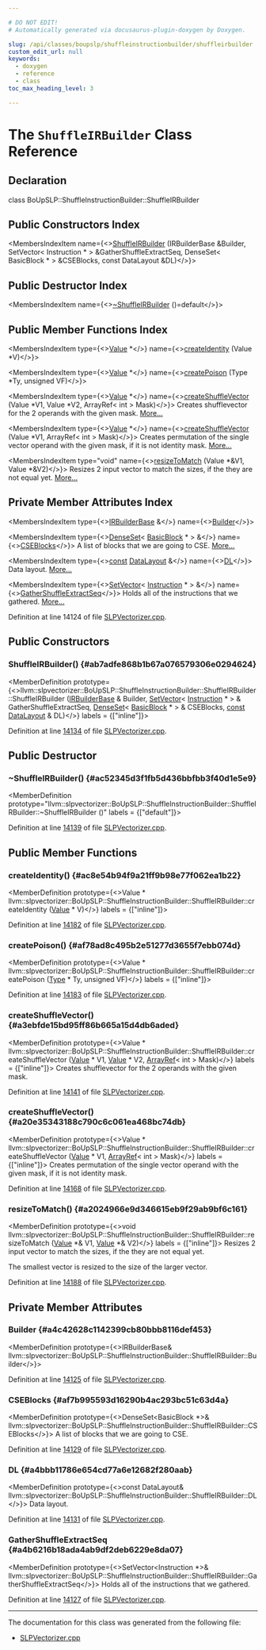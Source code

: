 ```yaml
---

# DO NOT EDIT!
# Automatically generated via docusaurus-plugin-doxygen by Doxygen.

slug: /api/classes/boupslp/shuffleinstructionbuilder/shuffleirbuilder
custom_edit_url: null
keywords:
  - doxygen
  - reference
  - class
toc_max_heading_level: 3

---
```





# The `ShuffleIRBuilder` Class Reference

<DoxygenPage pluginConfig={pluginConfig}>



## Declaration

<CodeBlock>class BoUpSLP::ShuffleInstructionBuilder::ShuffleIRBuilder</CodeBlock>

## Public Constructors Index

<MembersIndex>

<MembersIndexItem
  name={<><a href="#ab7adfe868b1b67a076579306e0294624">ShuffleIRBuilder</a> (IRBuilderBase &amp;Builder, SetVector&lt; Instruction &#42; &gt; &amp;GatherShuffleExtractSeq, DenseSet&lt; BasicBlock &#42; &gt; &amp;CSEBlocks, const DataLayout &amp;DL)</>}>
</MembersIndexItem>

</MembersIndex>

## Public Destructor Index

<MembersIndex>

<MembersIndexItem
  name={<><a href="#ac52345d3f1fb5d436bbfbb3f40d1e5e9">~ShuffleIRBuilder</a> ()=default</>}>
</MembersIndexItem>

</MembersIndex>

## Public Member Functions Index

<MembersIndex>

<MembersIndexItem
  type={<><a href="/docs/api/classes/llvm/value">Value</a> &#42;</>}
  name={<><a href="#ac8e54b94f9a21ff9b98e77f062ea1b22">createIdentity</a> (Value &#42;V)</>}>
</MembersIndexItem>

<MembersIndexItem
  type={<><a href="/docs/api/classes/llvm/value">Value</a> &#42;</>}
  name={<><a href="#af78ad8c495b2e51277d3655f7ebb074d">createPoison</a> (Type &#42;Ty, unsigned VF)</>}>
</MembersIndexItem>

<MembersIndexItem
  type={<><a href="/docs/api/classes/llvm/value">Value</a> &#42;</>}
  name={<><a href="#a3ebfde15bd95ff86b665a15d4db6aded">createShuffleVector</a> (Value &#42;V1, Value &#42;V2, ArrayRef&lt; int &gt; Mask)</>}>
Creates shufflevector for the 2 operands with the given mask. <a href="#a3ebfde15bd95ff86b665a15d4db6aded">More...</a>
</MembersIndexItem>

<MembersIndexItem
  type={<><a href="/docs/api/classes/llvm/value">Value</a> &#42;</>}
  name={<><a href="#a20e35343188c790c6c061ea468bc74db">createShuffleVector</a> (Value &#42;V1, ArrayRef&lt; int &gt; Mask)</>}>
Creates permutation of the single vector operand with the given mask, if it is not identity mask. <a href="#a20e35343188c790c6c061ea468bc74db">More...</a>
</MembersIndexItem>

<MembersIndexItem
  type="void"
  name={<><a href="#a2024966e9d346615eb9f29ab9bf6c161">resizeToMatch</a> (Value &#42;&amp;V1, Value &#42;&amp;V2)</>}>
Resizes 2 input vector to match the sizes, if the they are not equal yet. <a href="#a2024966e9d346615eb9f29ab9bf6c161">More...</a>
</MembersIndexItem>

</MembersIndex>

## Private Member Attributes Index

<MembersIndex>

<MembersIndexItem
  type={<><a href="/docs/api/classes/llvm/irbuilderbase">IRBuilderBase</a> &amp;</>}
  name={<><a href="#a4c42628c1142399cb80bbb8116def453">Builder</a></>}>
</MembersIndexItem>

<MembersIndexItem
  type={<><a href="/docs/api/classes/llvm/denseset">DenseSet</a>&lt; <a href="/docs/api/classes/llvm/basicblock">BasicBlock</a> &#42; &gt; &amp;</>}
  name={<><a href="#af7b995593d16290b4ac293bc51c63d4a">CSEBlocks</a></>}>
A list of blocks that we are going to CSE. <a href="#af7b995593d16290b4ac293bc51c63d4a">More...</a>
</MembersIndexItem>

<MembersIndexItem
  type={<><a href="/docs/api/files/lib/lib/target/lib/target/aarch64/aarch64promoteconstant-cpp/#a90f8350fecae261c25be85d38b451bff">const</a> <a href="/docs/api/classes/llvm/datalayout">DataLayout</a> &amp;</>}
  name={<><a href="#a4bbb11786e654cd77a6e12682f280aab">DL</a></>}>
Data layout. <a href="#a4bbb11786e654cd77a6e12682f280aab">More...</a>
</MembersIndexItem>

<MembersIndexItem
  type={<><a href="/docs/api/classes/llvm/setvector">SetVector</a>&lt; <a href="/docs/api/classes/llvm/instruction">Instruction</a> &#42; &gt; &amp;</>}
  name={<><a href="#a4b6216b18ada4ab9df2deb6229e8da07">GatherShuffleExtractSeq</a></>}>
Holds all of the instructions that we gathered. <a href="#a4b6216b18ada4ab9df2deb6229e8da07">More...</a>
</MembersIndexItem>

</MembersIndex>


Definition at line 14124 of file <a href="/docs/api/files/lib/lib/transforms/lib/transforms/vectorize/slpvectorizer-cpp">SLPVectorizer.cpp</a>.

<SectionDefinition>

## Public Constructors

### ShuffleIRBuilder() {#ab7adfe868b1b67a076579306e0294624}

<MemberDefinition
  prototype={<>llvm::slpvectorizer::BoUpSLP::ShuffleInstructionBuilder::ShuffleIRBuilder::ShuffleIRBuilder (<a href="/docs/api/classes/llvm/irbuilderbase">IRBuilderBase</a> &amp; Builder, <a href="/docs/api/classes/llvm/setvector">SetVector</a>&lt; <a href="/docs/api/classes/llvm/instruction">Instruction</a> &#42; &gt; &amp; GatherShuffleExtractSeq, <a href="/docs/api/classes/llvm/denseset">DenseSet</a>&lt; <a href="/docs/api/classes/llvm/basicblock">BasicBlock</a> &#42; &gt; &amp; CSEBlocks, <a href="/docs/api/files/lib/lib/target/lib/target/aarch64/aarch64promoteconstant-cpp/#a90f8350fecae261c25be85d38b451bff">const</a> <a href="/docs/api/classes/llvm/datalayout">DataLayout</a> &amp; DL)</>}
  labels = {["inline"]}>

Definition at line <a href="/docs/api/files/lib/lib/transforms/lib/transforms/vectorize/slpvectorizer-cpp/#l14134">14134</a> of file <a href="/docs/api/files/lib/lib/transforms/lib/transforms/vectorize/slpvectorizer-cpp">SLPVectorizer.cpp</a>.
</MemberDefinition>

</SectionDefinition>

<SectionDefinition>

## Public Destructor

### ~ShuffleIRBuilder() {#ac52345d3f1fb5d436bbfbb3f40d1e5e9}

<MemberDefinition
  prototype="llvm::slpvectorizer::BoUpSLP::ShuffleInstructionBuilder::ShuffleIRBuilder::~ShuffleIRBuilder ()"
  labels = {["default"]}>

Definition at line <a href="/docs/api/files/lib/lib/transforms/lib/transforms/vectorize/slpvectorizer-cpp/#l14139">14139</a> of file <a href="/docs/api/files/lib/lib/transforms/lib/transforms/vectorize/slpvectorizer-cpp">SLPVectorizer.cpp</a>.
</MemberDefinition>

</SectionDefinition>

<SectionDefinition>

## Public Member Functions

### createIdentity() {#ac8e54b94f9a21ff9b98e77f062ea1b22}

<MemberDefinition
  prototype={<>Value &#42; llvm::slpvectorizer::BoUpSLP::ShuffleInstructionBuilder::ShuffleIRBuilder::createIdentity (<a href="/docs/api/classes/llvm/value">Value</a> &#42; V)</>}
  labels = {["inline"]}>

Definition at line <a href="/docs/api/files/lib/lib/transforms/lib/transforms/vectorize/slpvectorizer-cpp/#l14182">14182</a> of file <a href="/docs/api/files/lib/lib/transforms/lib/transforms/vectorize/slpvectorizer-cpp">SLPVectorizer.cpp</a>.
</MemberDefinition>

### createPoison() {#af78ad8c495b2e51277d3655f7ebb074d}

<MemberDefinition
  prototype={<>Value &#42; llvm::slpvectorizer::BoUpSLP::ShuffleInstructionBuilder::ShuffleIRBuilder::createPoison (<a href="/docs/api/classes/llvm/type">Type</a> &#42; Ty, unsigned VF)</>}
  labels = {["inline"]}>

Definition at line <a href="/docs/api/files/lib/lib/transforms/lib/transforms/vectorize/slpvectorizer-cpp/#l14183">14183</a> of file <a href="/docs/api/files/lib/lib/transforms/lib/transforms/vectorize/slpvectorizer-cpp">SLPVectorizer.cpp</a>.
</MemberDefinition>

### createShuffleVector() {#a3ebfde15bd95ff86b665a15d4db6aded}

<MemberDefinition
  prototype={<>Value &#42; llvm::slpvectorizer::BoUpSLP::ShuffleInstructionBuilder::ShuffleIRBuilder::createShuffleVector (<a href="/docs/api/classes/llvm/value">Value</a> &#42; V1, <a href="/docs/api/classes/llvm/value">Value</a> &#42; V2, <a href="/docs/api/classes/llvm/arrayref">ArrayRef</a>&lt; int &gt; Mask)</>}
  labels = {["inline"]}>
Creates shufflevector for the 2 operands with the given mask.

Definition at line <a href="/docs/api/files/lib/lib/transforms/lib/transforms/vectorize/slpvectorizer-cpp/#l14141">14141</a> of file <a href="/docs/api/files/lib/lib/transforms/lib/transforms/vectorize/slpvectorizer-cpp">SLPVectorizer.cpp</a>.
</MemberDefinition>

### createShuffleVector() {#a20e35343188c790c6c061ea468bc74db}

<MemberDefinition
  prototype={<>Value &#42; llvm::slpvectorizer::BoUpSLP::ShuffleInstructionBuilder::ShuffleIRBuilder::createShuffleVector (<a href="/docs/api/classes/llvm/value">Value</a> &#42; V1, <a href="/docs/api/classes/llvm/arrayref">ArrayRef</a>&lt; int &gt; Mask)</>}
  labels = {["inline"]}>
Creates permutation of the single vector operand with the given mask, if it is not identity mask.

Definition at line <a href="/docs/api/files/lib/lib/transforms/lib/transforms/vectorize/slpvectorizer-cpp/#l14168">14168</a> of file <a href="/docs/api/files/lib/lib/transforms/lib/transforms/vectorize/slpvectorizer-cpp">SLPVectorizer.cpp</a>.
</MemberDefinition>

### resizeToMatch() {#a2024966e9d346615eb9f29ab9bf6c161}

<MemberDefinition
  prototype={<>void llvm::slpvectorizer::BoUpSLP::ShuffleInstructionBuilder::ShuffleIRBuilder::resizeToMatch (<a href="/docs/api/classes/llvm/value">Value</a> &#42;&amp; V1, <a href="/docs/api/classes/llvm/value">Value</a> &#42;&amp; V2)</>}
  labels = {["inline"]}>
Resizes 2 input vector to match the sizes, if the they are not equal yet.

The smallest vector is resized to the size of the larger vector.

Definition at line <a href="/docs/api/files/lib/lib/transforms/lib/transforms/vectorize/slpvectorizer-cpp/#l14188">14188</a> of file <a href="/docs/api/files/lib/lib/transforms/lib/transforms/vectorize/slpvectorizer-cpp">SLPVectorizer.cpp</a>.
</MemberDefinition>

</SectionDefinition>

<SectionDefinition>

## Private Member Attributes

### Builder {#a4c42628c1142399cb80bbb8116def453}

<MemberDefinition
  prototype={<>IRBuilderBase&amp; llvm::slpvectorizer::BoUpSLP::ShuffleInstructionBuilder::ShuffleIRBuilder::Builder</>}>

Definition at line <a href="/docs/api/files/lib/lib/transforms/lib/transforms/vectorize/slpvectorizer-cpp/#l14125">14125</a> of file <a href="/docs/api/files/lib/lib/transforms/lib/transforms/vectorize/slpvectorizer-cpp">SLPVectorizer.cpp</a>.
</MemberDefinition>

### CSEBlocks {#af7b995593d16290b4ac293bc51c63d4a}

<MemberDefinition
  prototype={<>DenseSet&lt;BasicBlock &#42;&gt;&amp; llvm::slpvectorizer::BoUpSLP::ShuffleInstructionBuilder::ShuffleIRBuilder::CSEBlocks</>}>
A list of blocks that we are going to CSE.

Definition at line <a href="/docs/api/files/lib/lib/transforms/lib/transforms/vectorize/slpvectorizer-cpp/#l14129">14129</a> of file <a href="/docs/api/files/lib/lib/transforms/lib/transforms/vectorize/slpvectorizer-cpp">SLPVectorizer.cpp</a>.
</MemberDefinition>

### DL {#a4bbb11786e654cd77a6e12682f280aab}

<MemberDefinition
  prototype={<>const DataLayout&amp; llvm::slpvectorizer::BoUpSLP::ShuffleInstructionBuilder::ShuffleIRBuilder::DL</>}>
Data layout.

Definition at line <a href="/docs/api/files/lib/lib/transforms/lib/transforms/vectorize/slpvectorizer-cpp/#l14131">14131</a> of file <a href="/docs/api/files/lib/lib/transforms/lib/transforms/vectorize/slpvectorizer-cpp">SLPVectorizer.cpp</a>.
</MemberDefinition>

### GatherShuffleExtractSeq {#a4b6216b18ada4ab9df2deb6229e8da07}

<MemberDefinition
  prototype={<>SetVector&lt;Instruction &#42;&gt;&amp; llvm::slpvectorizer::BoUpSLP::ShuffleInstructionBuilder::ShuffleIRBuilder::GatherShuffleExtractSeq</>}>
Holds all of the instructions that we gathered.

Definition at line <a href="/docs/api/files/lib/lib/transforms/lib/transforms/vectorize/slpvectorizer-cpp/#l14127">14127</a> of file <a href="/docs/api/files/lib/lib/transforms/lib/transforms/vectorize/slpvectorizer-cpp">SLPVectorizer.cpp</a>.
</MemberDefinition>

</SectionDefinition>

<hr/>

The documentation for this class was generated from the following file:

<ul>
<li><a href="/docs/api/files/lib/lib/transforms/lib/transforms/vectorize/slpvectorizer-cpp">SLPVectorizer.cpp</a></li>
</ul>

</DoxygenPage>
